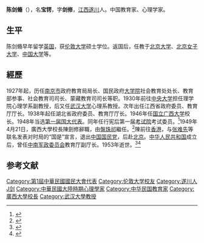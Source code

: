 {{Infobox person
| 姓名     = 陳劍翛
| 图像     = Chen Jianxiu.jpg
| 图像替代 = 
| 图像说明 = 
| 出生名   = 
| 出生日期 = 1896年
| 出生地点 = 
| 逝世日期 = 1953年
| 逝世地点 = 
| 国籍     = {{大清}}（1896年–1912年）<br/>{{ROC-1912}}（1912年–？年）<br/>{{ROC-1928}}（？年–1949年）<br/>{{PRC}}（1949年–1953年）
| 别名     = 
| 服役     =
| 母校     = [[倫敦大學|倫敦大學]]
| 职业     = [[教育家|教育家]]、[[心理学家|心理学家]]
| 活跃时期 = 
| 知名原因 = 
| 知名作品 = 
}}
'''陈剑翛'''（{{bd|1896年||1953年||catIdx=Chen陈}}），名'''宝锷'''，字'''剑修'''，[[江西|江西]][[遂川|遂川]]人。中国教育家、心理学家。

==生平==
陈剑翛早年留学[[英国|英国]]，获[[伦敦大学|伦敦大学]]硕士学位。返国后，任教于[[北京大学|北京大学]]、[[北京女子大学|北京女子大学]]、[[中国大学|中国大学]]等。

== 經歷 ==
1927年起，历任[[南京市|南京市]]政府教育局局长、国民政府[[中華民國大學院|大学院]]社会教育处处长、教育部参事、社会教育司司长、蒙藏教育司司长等职。1930年前往[[國立中央大學_(南京)|中央大学]]担任理学院心理学系副教授，后又任[[武汉大学|武汉大学]]心理系教授。次年出任江西省政府委员、教育厅厅长。1938年起任湖北省政府委员、教育厅厅长。1946年任[[国立广西大学|国立广西大学]]校长。1948年当选[[第一届国大代表|第一届国大代表]]。同年任行宪后第一届[[考试院|考试院]]考试委员。<ref name="kmt">{{cite book|title=《中国国民党百年人物全书》|publisher=团结出版社|year=2005}}</ref>1949年4月21日，廣西大學校長陳劍修辭職，由[[盤珠祁|盤珠祁]]繼任。<ref name="民國史大事記">{{cite book|editor=李新總主編，[[中國社會科學院|中國社會科學院]]近代史研究所[[中華民國史|中華民國史]]研究室編，韓信夫、姜克夫主編|title=《中華民國史大事記》|location=[[北京|北京]]|publisher=[[中華書局|中華書局]]|date=2011年7月}}</ref>{{rp|8884}}陳前往[[香港|香港]]，与[[张难先|张难先]]等联名发表对时局的“国是”宣言，退出[[中国国民党|中国国民党]]，后赴[[北京|北京]]。[[中华人民共和国|中华人民共和国]]成立后，曾任[[中南军政委员会|中南军政委员会]]教育厅副厅长。1953年逝世。<ref>{{cite web|url=http://xy.gxu.edu.cn/index.php?dp/content/item/1204/|title=怀念陈剑修校长|publisher=广西大学校友网|deadurl=yes|archiveurl=https://web.archive.org/web/20160805211335/http://xy.gxu.edu.cn/index.php?dp%2Fcontent%2Fitem%2F1204%2F|archivedate=2016-08-05}}</ref><ref>{{cite book|title=《江西历代人物辞典》|author=陈荣华等|publisher=江西人民出版社}}</ref>

== 参考文献 ==
{{reflist}}
{{中華民國第一屆考試委員}}
{{1949年聲明脫離國民黨政治人物名單}}
{{DEFAULTSORT:Chen陈}}
[[Category:第1屆中華民國國民大會代表|Category:第1屆中華民國國民大會代表]]
[[Category:伦敦大学校友|Category:伦敦大学校友]]
[[Category:遂川人|Category:遂川人]]
[[Category:陈姓|J剑]]
[[Category:中華民國大陸時期心理學家|Category:中華民國大陸時期心理學家]]
[[Category:中华民国教育家|Category:中华民国教育家]]
[[Category:廣西大學校長|Category:廣西大學校長]]
[[Category:武汉大學教授|Category:武汉大學教授]]